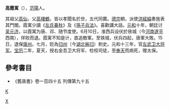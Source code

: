 '''高霞寓'''（{{bd|?||?||}}），[[范陽|范陽]]人。

其祖父[[高仙|高仙]]，父[[高棲鶴|高棲鶴]]，皆以孝聞名於世，五代同爨。[[德宗|德宗]]朝，派使[[洪經綸|洪經綸]]奏旌表其門閭。霞寓少讀《[[左氏春秋|左氏春秋]]》及《[[孫子兵法|孫子兵法]]》。喜歡講大話。[[元和_(唐朝)|元和]]十年，朝廷讨[[吴元济|吴元济]]，以霞寓为唐、邓、随节度使。6月10日，淮西兵设伏於铁城（今[[河南|河南]][[遂平|遂平]]西南），佯败而退。霞寓不知是计，直追敵軍。至铁城，伏兵四起，唐軍大敗。15日，退保[[唐州|唐州]]。七月，贬為[[归州|归州]]（今[[湖北|湖北]][[秭归|秭归]]）刺史。元和十三年，官[[左武卫大将军|左武卫大将军]]。[[寶曆_(唐朝)|宝历]]二年，夏天，授右金吾卫大将军、检校司徒，至[[奉天|奉天]]而病死，赠太保。

==參考書目==
* 《舊唐書》卷一百四十五  列傳第九十五
[[category:唐朝軍事人物|K]]
[[Category:高姓|X]]